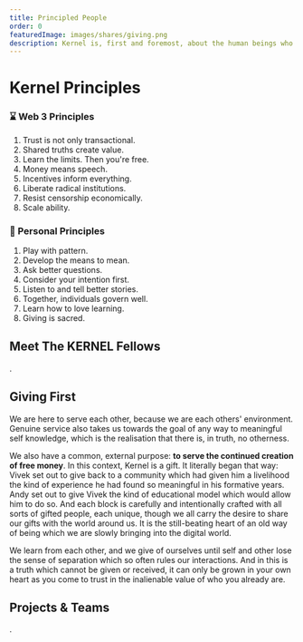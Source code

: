```yaml
---
title: Principled People
order: 0
featuredImage: images/shares/giving.png
description: Kernel is, first and foremost, about the human beings who make up a better web and our shared quality of heart.
---
```


# Kernel Principles

<Column>

<Box>

### ⌛️ Web 3 Principles

1. Trust is not only transactional.
2. Shared truths create value.
3. Learn the limits. Then you're free. 
4. Money means speech.
5. Incentives inform everything.
5. Liberate radical institutions.
7. Resist censorship economically.
8. Scale ability.

</Box>

<Box>

### 🌈 Personal Principles

1. Play with pattern.
2. Develop the means to mean.
3. Ask better questions. 
4. Consider your intention first.
5. Listen to and tell better stories.
6. Together, individuals govern well.
7. Learn how to love learning. 
8. Giving is sacred.

</Box>

</Column>

## Meet The KERNEL Fellows

.

<Aligner center>

<Fellows />

</Aligner>

## Giving First

We are here to serve each other, because we are each others' environment. Genuine service also takes us towards the goal of any way to meaningful self knowledge, which is the realisation that there is, in truth, no otherness. 

We also have a common, external purpose: **to serve the continued creation of free money**. In this context, Kernel is a gift. It literally began that way: Vivek set out to give back to a community which had given him a livelihood the kind of experience he had found so meaningful in his formative years. Andy set out to give Vivek the kind of educational model which would allow him to do so. And each block is carefully and intentionally crafted with all sorts of gifted people, each unique, though we all carry the desire to share our gifts with the world around us. It is the still-beating heart of an old way of being which we are slowly bringing into the digital world.

We learn from each other, and we give of ourselves until self and other lose the sense of separation which so often rules our interactions. And in this is a truth which cannot be given or received, it can only be grown in your own heart as you come to trust in the inalienable value of who you already are.

## Projects & Teams

.

<Aligner center>

<Projects />

</Aligner>